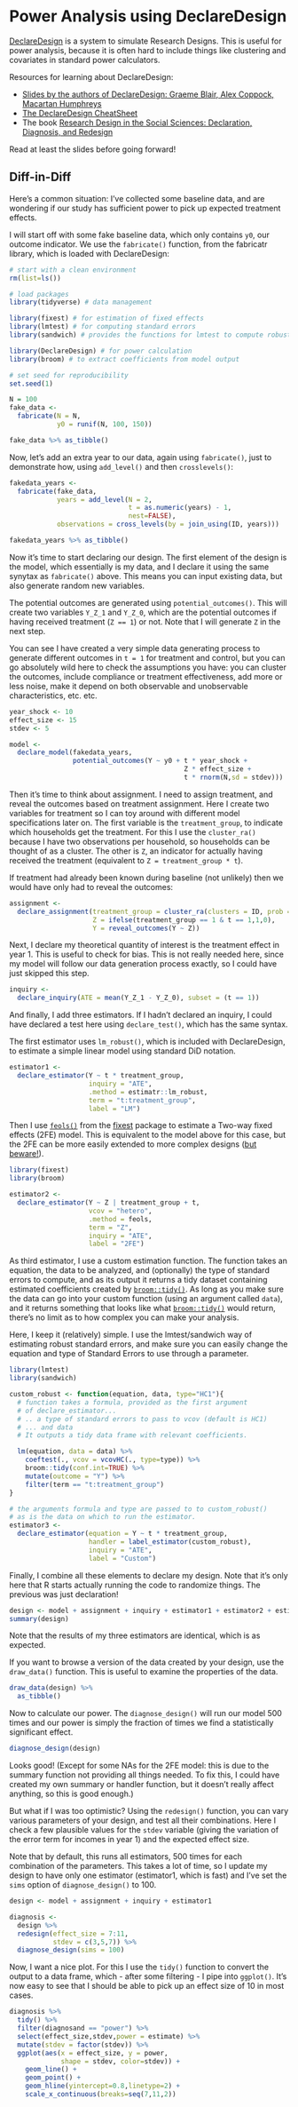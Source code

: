 # Power Analysis using DeclareDesign {#declaredesign}

[DeclareDesign](https://declaredesign.org/) is a system to simulate Research Designs. This is useful for power 
analysis, because it is often hard to include things like clustering and 
covariates in standard power calculators. 

Resources for learning about DeclareDesign:

- [Slides by the authors of DeclareDesign: Graeme Blair, Alex Coppock, Macartan Humphreys](https://macartan.github.io/slides/202211_declaredesign_and_power.html)
- [The DeclareDesign CheatSheet](https://raw.githubusercontent.com/rstudio/cheatsheets/master/declaredesign.pdf)
-  The book [Research Design in the Social Sciences: Declaration, Diagnosis, and Redesign](https://book.declaredesign.org/)

Read at least the slides before going forward!

## Diff-in-Diff

Here's a common situation: I've collected some baseline data, and are 
wondering if our study has sufficient power to pick up expected treatment
effects.

I will start off with some fake baseline data, which only contains `y0`, our outcome
indicator. We use the `fabricate()` function, from the fabricatr library, which is
loaded with DeclareDesign:

```{r eval=TRUE, include = TRUE, echo=TRUE, warning=TRUE, error=TRUE, message=FALSE}

# start with a clean environment
rm(list=ls())

# load packages
library(tidyverse) # data management

library(fixest) # for estimation of fixed effects
library(lmtest) # for computing standard errors
library(sandwich) # provides the functions for lmtest to compute robust SEs

library(DeclareDesign) # for power calculation
library(broom) # to extract coefficients from model output

# set seed for reproducibility
set.seed(1)

N = 100
fake_data <-
  fabricate(N = N, 
            y0 = runif(N, 100, 150))

fake_data %>% as_tibble()

```

Now, let's add an extra year to our data, again using `fabricate()`, just
to demonstrate how, using `add_level()` and  then `crosslevels()`:

```{r eval=TRUE, include = TRUE, echo=TRUE, warning=TRUE, error=TRUE, message=FALSE}

fakedata_years <-
  fabricate(fake_data,
            years = add_level(N = 2, 
                              t = as.numeric(years) - 1, 
                              nest=FALSE),
            observations = cross_levels(by = join_using(ID, years)))

fakedata_years %>% as_tibble()

```

Now it's time to start declaring our design. The first element of the 
design is the model, which essentially is my data, and I declare it 
using the same synytax as `fabricate()`
above. This means you can input existing data, but also generate 
random new variables.

The potential outcomes are generated using `potential_outcomes()`.
This will create two variables `Y_Z_1` and `Y_Z_0`, which are 
the potential outcomes if having received treatment (`Z == 1`) or not. 
Note that I will generate `Z` in the next step.

You can see I have created a very simple data generating 
process to generate different outcomes in `t = 1` for treatment 
and control, but you can go absolutely wild here to check the 
assumptions you have: you can cluster the outcomes, include 
compliance or treatment effectiveness, add more or less noise, 
make it depend on  both observable and unobservable 
characteristics, etc. etc.


```{r eval=TRUE, include = TRUE, echo=TRUE, warning=TRUE, error=TRUE, message=FALSE}

year_shock <- 10
effect_size <- 15
stdev <- 5

model <- 
  declare_model(fakedata_years,
                potential_outcomes(Y ~ y0 + t * year_shock + 
                                            Z * effect_size + 
                                            t * rnorm(N,sd = stdev)))

```

Then it's time to think about assignment. I need to assign treatment, 
and reveal the outcomes based on treatment assignment. Here I create
two variables for treatment so I can toy around with different model
specifications later on. The first variable is the `treatment_group`, to 
indicate which households get the treatment. For this I use the 
`cluster_ra()` because I have two observations per household, 
so households can be thought of as a cluster. The other is `Z`, 
an indicator for actually having
received the treatment (equivalent to `Z = treatment_group * t`). 

If treatment had already been known during baseline (not
unlikely) then we would have only had to reveal the outcomes:

```{r eval=TRUE, include = TRUE, echo=TRUE, warning=TRUE, error=TRUE, message=FALSE}

assignment <-
  declare_assignment(treatment_group = cluster_ra(clusters = ID, prob = 0.5),
                     Z = ifelse(treatment_group == 1 & t == 1,1,0),
                     Y = reveal_outcomes(Y ~ Z)) 

```

Next, I declare my theoretical quantity of interest is the treatment 
effect in year 1. This is useful to check for bias. This is not really
needed here, since my model will follow our data generation process exactly,
so I could have just skipped this step.

```{r eval=TRUE, include = TRUE, echo=TRUE, warning=TRUE, error=TRUE, message=FALSE}

inquiry <-  
  declare_inquiry(ATE = mean(Y_Z_1 - Y_Z_0), subset = (t == 1)) 

```

And finally, I add three estimators. If I hadn't declared an inquiry, 
I could have declared a test here using `declare_test()`, which has 
the same syntax.

The first estimator uses `lm_robust()`, which is included
with DeclareDesign, to estimate a simple linear model using standard 
DiD notation.

```{r eval=TRUE, include = TRUE, echo=TRUE, warning=TRUE, error=TRUE, message=FALSE}

estimator1 <-
  declare_estimator(Y ~ t * treatment_group, 
                    inquiry = "ATE", 
                    .method = estimatr::lm_robust, 
                    term = "t:treatment_group", 
                    label = "LM")

```
Then I use [`feols()`](https://lrberge.github.io/fixest/reference/feols.html)
from the [fixest](https://lrberge.github.io/fixest/index.html)
package to estimate a Two-way fixed effects (2FE) model. 
This is equivalent to the model above for this case, but the 
2FE can be more easily extended to more complex 
designs ([but beware!](https://doi.org/10.1017/pan.2020.33)).

```{r eval=TRUE, include = TRUE, echo=TRUE, warning=TRUE, error=TRUE, message=FALSE}

library(fixest)
library(broom)

estimator2 <-
  declare_estimator(Y ~ Z | treatment_group + t,
                    vcov = "hetero",
                    .method = feols, 
                    term = "Z", 
                    inquiry = "ATE", 
                    label = "2FE")

```

As third estimator, I use a custom estimation function. The function
takes an equation, the data to be analyzed, and (optionally)
the type of standard errors to compute, and as its output
it returns a tidy dataset containing estimated coefficients 
created by [`broom::tidy()`](https://broom.tidymodels.org/articles/broom.html). 
As long as you make sure the data can go into your custom function 
(using an argument called `data`),
and it returns something that looks like what 
[`broom::tidy()`](https://broom.tidymodels.org/articles/broom.html) would
return, there's no limit as to how complex you can make your analysis.

Here, I keep it (relatively) simple. I use the lmtest/sandwich way of estimating 
robust standard errors, and make sure you can easily change the equation and type of
Standard Errors to use through a parameter.

```{r eval=TRUE, include = TRUE, echo=TRUE, warning=TRUE, error=TRUE, message=FALSE}

library(lmtest)
library(sandwich)

custom_robust <- function(equation, data, type="HC1"){
  # function takes a formula, provided as the first argument
  # of declare_estimator...
  # .. a type of standard errors to pass to vcov (default is HC1)
  # ... and data
  # It outputs a tidy data frame with relevant coefficients.

  lm(equation, data = data) %>%
    coeftest(., vcov = vcovHC(., type=type)) %>% 
    broom::tidy(conf.int=TRUE) %>%
    mutate(outcome = "Y") %>%
    filter(term == "t:treatment_group")
}

# the arguments formula and type are passed to to custom_robust()
# as is the data on which to run the estimator. 
estimator3 <- 
  declare_estimator(equation = Y ~ t * treatment_group, 
                    handler = label_estimator(custom_robust), 
                    inquiry = "ATE", 
                    label = "Custom") 

```

Finally, I combine all these elements to declare my design. Note that 
it's only here that R starts actually running the code to randomize 
things. The previous was just declaration!

```{r eval=TRUE, include = TRUE, echo=TRUE, warning=TRUE, error=TRUE, message=FALSE}
  
design <- model + assignment + inquiry + estimator1 + estimator2 + estimator3
summary(design)

```

Note that the results of my three estimators are identical, which is as expected.

If you want to browse a version of the data created by your design,
use the `draw_data()` function. This is useful to examine the properties of the data.

```{r eval=TRUE, include = TRUE, echo=TRUE, warning=TRUE, error=TRUE, message=FALSE}

draw_data(design) %>%
  as_tibble()

```

Now to calculate our power. The `diagnose_design()` will run our
model 500 times and our power is simply the fraction of times we
find a statistically significant effect.

```{r eval=TRUE, include = TRUE, echo=TRUE, warning=TRUE, error=TRUE, message=FALSE}

diagnose_design(design)

```

Looks good! (Except for some NAs for the 2FE model: this is due
to the summary function not providing all things needed. 
To fix this, I could have created my own summary
or handler function, but it doesn't really affect anything,
so this is good enough.)

But what if I was too optimistic? Using the 
`redesign()` function, you can vary various 
parameters of your design, and test all their combinations.
Here I check a few plausible values for 
the `stdev` variable (giving the variation of the error term for 
incomes in year 1) and the expected effect size.

Note that by default, this runs all estimators, 500 times for each
combination of the parameters. This takes a lot of time, so I update
my design to have only one estimator (estimator1, which is fast) 
and I've set the `sims` option of `diagnose_design()` to 100.

```{r evaluate_design, eval=TRUE, include = TRUE, echo=TRUE, warning=TRUE, error=TRUE, message=FALSE}

design <- model + assignment + inquiry + estimator1

diagnosis <-
  design %>%
  redesign(effect_size = 7:11,
           stdev = c(3,5,7)) %>%
  diagnose_design(sims = 100)

```

Now, I want a nice plot. For this I use the
`tidy()` function to convert the output to a data frame, which -
after some filtering - I pipe into `ggplot()`. 
It's now easy to see that I should 
be able to pick up an effect size of 10 in most cases.

```{r eval=TRUE, include = TRUE, echo=TRUE, warning=TRUE, error=TRUE, message=FALSE}

diagnosis %>%
  tidy() %>%
  filter(diagnosand == "power") %>%
  select(effect_size,stdev,power = estimate) %>%
  mutate(stdev = factor(stdev)) %>%
  ggplot(aes(x = effect_size, y = power, 
             shape = stdev, color=stdev)) +
    geom_line() +
    geom_point() +
    geom_hline(yintercept=0.8,linetype=2) + 
    scale_x_continuous(breaks=seq(7,11,2))

```


